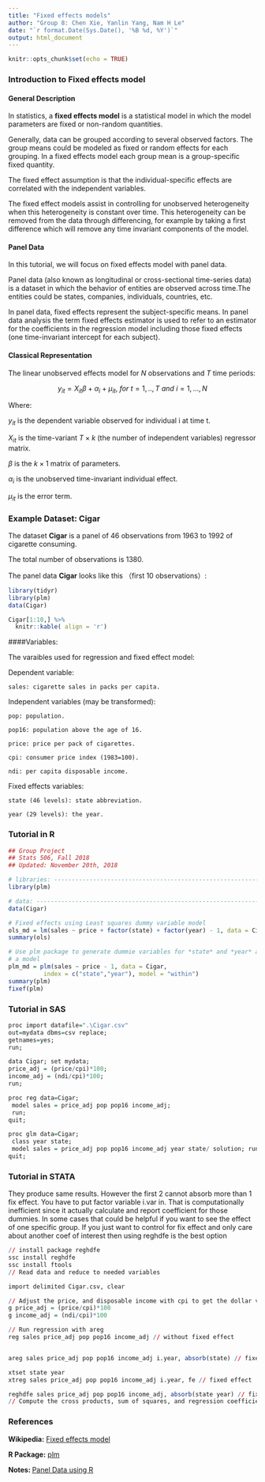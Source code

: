 ```yaml
---
title: "Fixed effects models"
author: "Group 8: Chen Xie, Yanlin Yang, Nam H Le"
date: "`r format.Date(Sys.Date(), '%B %d, %Y')`"
output: html_document
---
```


```r
knitr::opts_chunk$set(echo = TRUE)
```

### Introduction to Fixed effects model

#### General Description

In statistics, a **fixed effects model** is a statistical model in which the model parameters are fixed or non-random quantities.

Generally, data can be grouped according to several observed factors. The group means could be modeled as fixed or random effects for each grouping. In a fixed effects model each group mean is a group-specific fixed quantity.

The fixed effect assumption is that the individual-specific effects are correlated with the independent variables. 

The fixed effect models assist in controlling for unobserved heterogeneity when this heterogeneity is constant over time. This heterogeneity can be removed from the data through differencing, for example by taking a first difference which will remove any time invariant components of the model.

#### Panel Data

In this tutorial, we will focus on fixed effects model with panel data. 

Panel data (also known as longitudinal or cross-sectional time-series data) is a dataset in which the behavior of entities
are observed across time.The entities could be states, companies, individuals, countries, etc.

In panel data, fixed effects represent the subject-specific means. In panel data analysis the term fixed effects estimator is used to refer to an estimator for the coefficients in the regression model including those fixed effects (one time-invariant intercept for each subject).


#### Classical Representation

The linear unobserved effects model for $N$ observations and $T$ time periods:

$$y_{it}=X_{it}\beta+\alpha_i+\mu_{it} ,\ for \ t=1,..,T \ and \  i=1,...,N$$

Where:

$y_{it}$ is the dependent variable observed for individual i at time t.

$X_{it}$ is the time-variant $T\times k$ (the number of independent variables) regressor matrix.

$\beta$ is the $k\times 1$ matrix of parameters.

$\alpha _{i}$ is the unobserved time-invariant individual effect. 

$\mu_{it}$ is the error term.

### Example Dataset: Cigar

The dataset **Cigar** is a panel of 46 observations from 1963 to 1992 of cigarette consuming.

The total number of observations is 1380.

The panel data **Cigar** looks like this （first 10 observations）:

```r

library(tidyr)
library(plm)
data(Cigar)

Cigar[1:10,] %>%
  knitr::kable( align = 'r')

```



####Variables: 

The varaibles used for regression and fixed effect model:

  Dependent variable: 
        
    sales: cigarette sales in packs per capita.

  Independent variables (may be transformed): 
      
    pop: population.
                        
    pop16: population above the age of 16.
    
    price: price per pack of cigarettes.
    
    cpi: consumer price index (1983=100).
    
    ndi: per capita disposable income.
    
  Fixed effects variables:
    
    state (46 levels): state abbreviation.
    
    year (29 levels): the year.

### Tutorial in R

```r
## Group Project
## Stats 506, Fall 2018
## Updated: November 20th, 2018

# libraries: ------------------------------------------------------------------
library(plm)

# data: -----------------------------------------------------------------------
data(Cigar)

# Fixed effects using Least squares dummy variable model
ols_md = lm(sales ~ price + factor(state) + factor(year) - 1, data = Cigar)
summary(ols)

# Use plm package to generate dummie variables for *state* and *year* and fit
# a model
plm_md = plm(sales ~ price - 1, data = Cigar,
          index = c("state","year"), model = "within")
summary(plm)
fixef(plm)
```


### Tutorial in SAS

```r

proc import datafile=".\Cigar.csv" 
out=mydata dbms=csv replace; 
getnames=yes; 
run;

data Cigar; set mydata;
price_adj = (price/cpi)*100;
income_adj = (ndi/cpi)*100;
run;

proc reg data=Cigar; 
 model sales = price_adj pop pop16 income_adj;
 run;
quit;

proc glm data=Cigar;
 class year state; 
 model sales = price_adj pop pop16 income_adj year state/ solution; run;
quit;

```


### Tutorial in STATA


They produce same results. However the first 2 cannot absorb more than 1 fix effect. You have to put factor variable i.var in. That is computationally inefficient since it actually calculate and report coefficient for those dummies. In some cases that could be helpful if you want to see the effect of one specific group. If you just want to control for fix effect and only care about another coef of interest then using reghdfe is the best option


```r

// install package reghdfe
ssc install reghdfe
ssc install ftools
// Read data and reduce to needed variables

import delimited Cigar.csv, clear

// Adjust the price, and disposable income with cpi to get the dollar value in 1983
g price_adj = (price/cpi)*100
g income_adj = (ndi/cpi)*100

// Run regression with areg
reg sales price_adj pop pop16 income_adj // without fixed effect


areg sales price_adj pop pop16 income_adj i.year, absorb(state) // fixed effect

xtset state year
xtreg sales price_adj pop pop16 income_adj i.year, fe // fixed effect

reghdfe sales price_adj pop pop16 income_adj, absorb(state year) // fixed effect
// Compute the cross products, sum of squares, and regression coefficients

```


### References

**Wikipedia:** [Fixed effects model](https://en.wikipedia.org/wiki/Fixed_effects_model/)

**R Package:** [plm](https://cran.r-project.org/web/packages/plm/)

**Notes: ** [Panel Data using R](https://www.princeton.edu/~otorres/Panel101R.pdf)
